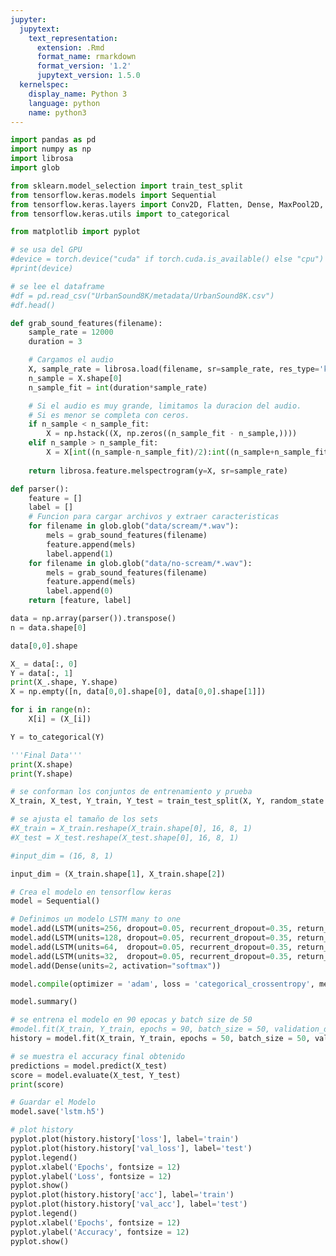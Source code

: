 ```yaml
---
jupyter:
  jupytext:
    text_representation:
      extension: .Rmd
      format_name: rmarkdown
      format_version: '1.2'
      jupytext_version: 1.5.0
  kernelspec:
    display_name: Python 3
    language: python
    name: python3
---
```


```python
import pandas as pd
import numpy as np
import librosa
import glob

from sklearn.model_selection import train_test_split
from tensorflow.keras.models import Sequential
from tensorflow.keras.layers import Conv2D, Flatten, Dense, MaxPool2D, Dropout, LSTM
from tensorflow.keras.utils import to_categorical

from matplotlib import pyplot
```

```python
# se usa del GPU
#device = torch.device("cuda" if torch.cuda.is_available() else "cpu")
#print(device)
```

```python
# se lee el dataframe
#df = pd.read_csv("UrbanSound8K/metadata/UrbanSound8K.csv")
#df.head()
```

```python
def grab_sound_features(filename):
    sample_rate = 12000
    duration = 3

    # Cargamos el audio
    X, sample_rate = librosa.load(filename, sr=sample_rate, res_type='kaiser_fast')
    n_sample = X.shape[0]
    n_sample_fit = int(duration*sample_rate)

    # Si el audio es muy grande, limitamos la duracion del audio.
    # Si es menor se completa con ceros.
    if n_sample < n_sample_fit:
        X = np.hstack((X, np.zeros((n_sample_fit - n_sample,))))
    elif n_sample > n_sample_fit:
        X = X[int((n_sample-n_sample_fit)/2):int((n_sample+n_sample_fit)/2)]
    
    return librosa.feature.melspectrogram(y=X, sr=sample_rate)

def parser():
    feature = []
    label = []
    # Funcion para cargar archivos y extraer caracteristicas
    for filename in glob.glob("data/scream/*.wav"):
        mels = grab_sound_features(filename)
        feature.append(mels)
        label.append(1)
    for filename in glob.glob("data/no-scream/*.wav"):
        mels = grab_sound_features(filename)
        feature.append(mels)
        label.append(0)
    return [feature, label]
```

```python
data = np.array(parser()).transpose()
n = data.shape[0]
```

```python
data[0,0].shape
```

```python
X_ = data[:, 0]
Y = data[:, 1]
print(X_.shape, Y.shape)
X = np.empty([n, data[0,0].shape[0], data[0,0].shape[1]])
```

```python
for i in range(n):
    X[i] = (X_[i])
```

```python
Y = to_categorical(Y)
```

```python
'''Final Data'''
print(X.shape)
print(Y.shape)
```

```python
# se conforman los conjuntos de entrenamiento y prueba
X_train, X_test, Y_train, Y_test = train_test_split(X, Y, random_state = 1)
```

```python
# se ajusta el tamaño de los sets
#X_train = X_train.reshape(X_train.shape[0], 16, 8, 1)
#X_test = X_test.reshape(X_test.shape[0], 16, 8, 1)
```

```python
#input_dim = (16, 8, 1)
```

```python
input_dim = (X_train.shape[1], X_train.shape[2])
```

```python
# Crea el modelo en tensorflow keras
model = Sequential()

# Definimos un modelo LSTM many to one
model.add(LSTM(units=256, dropout=0.05, recurrent_dropout=0.35, return_sequences=True, input_shape=input_dim))
model.add(LSTM(units=128, dropout=0.05, recurrent_dropout=0.35, return_sequences=True))
model.add(LSTM(units=64,  dropout=0.05, recurrent_dropout=0.35, return_sequences=True))
model.add(LSTM(units=32,  dropout=0.05, recurrent_dropout=0.35, return_sequences=False))
model.add(Dense(units=2, activation="softmax"))

model.compile(optimizer = 'adam', loss = 'categorical_crossentropy', metrics = ['accuracy'])

model.summary()
```

```python
# se entrena el modelo en 90 epocas y batch size de 50
#model.fit(X_train, Y_train, epochs = 90, batch_size = 50, validation_data = (X_test, Y_test))
history = model.fit(X_train, Y_train, epochs = 50, batch_size = 50, validation_data = (X_test, Y_test))
```

```python
# se muestra el accuracy final obtenido
predictions = model.predict(X_test)
score = model.evaluate(X_test, Y_test)
print(score)
```

```python
# Guardar el Modelo
model.save('lstm.h5')
```

```python
# plot history
pyplot.plot(history.history['loss'], label='train')
pyplot.plot(history.history['val_loss'], label='test')
pyplot.legend()
pyplot.xlabel('Epochs', fontsize = 12)
pyplot.ylabel('Loss', fontsize = 12)
pyplot.show()
pyplot.plot(history.history['acc'], label='train')
pyplot.plot(history.history['val_acc'], label='test')
pyplot.legend()
pyplot.xlabel('Epochs', fontsize = 12)
pyplot.ylabel('Accuracy', fontsize = 12)
pyplot.show()
```
